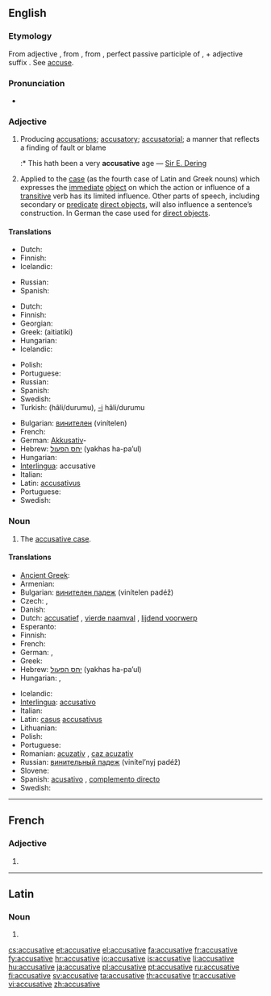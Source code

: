 ==English==

===Etymology===
From {{etyl|fr}} adjective {{term|accusatif|lang=fr}}, from {{etyl|la}} {{term|accusativus|lang=la}}, from {{term|accusatus|lang=la}}, perfect passive participle of {{term|accusare|lang=la}}, + adjective suffix {{term|-ivus||lang=la}}. See [[accuse]].

===Pronunciation===
* {{audio|en-us-accusative.ogg|Audio (US)}}

===Adjective===
{{en-adj|-}}

# Producing [[accusation]]s; [[accusatory]]; [[accusatorial]]; a manner that reflects a finding of fault or blame
#:* This hath been a very '''accusative''' age &mdash; [[w:Sir E. Dering|Sir E. Dering]]
# {{grammar}} Applied to the [[case]] (as the fourth case of Latin and Greek nouns) which expresses the [[immediate]] [[direct object|object]] on which the action or influence of a [[transitive]] verb has its limited influence. Other parts of speech, including secondary or [[predicate]] [[direct object]]s, will also influence a sentence’s construction. In German the case used for [[direct object]]s.

====Translations====
{{trans-top|producing accusations; accusatory}}
* Dutch: {{t-|nl|beschuldigend}}
* Finnish: {{t-|fi|syyttävä}}
* Icelandic: {{t+|is|ásaka|m|f|n|alt=ásakandi}}
{{trans-mid}}
* Russian: {{t|ru|обвинительный|tr=obvinítel’nyj}}
* Spanish: {{t+|es|acusativo}}
{{trans-bottom}}

{{trans-top|accusative case}}
* Dutch: {{t+|nl|accusatief}}
* Finnish: {{t+|fi|akkusatiivi|alt=akkusatiivi-}}
* Georgian: {{t|ka|ბრალდებითი|sc=Geor|xs=Georgian}}
* Greek: {{t+|el|αιτιατική|f}} (aitiatikí)
* Hungarian: {{t+|hu|tárgyeset}}
* Icelandic: {{t+|is|þolfall|alt=þolfalls-}}
{{trans-mid}}
* Polish: {{t|pl|biernikowy}}
* Portuguese: {{t+|pt|acusativo}}
* Russian: {{t+|ru|винительный|tr=vinítel’nyj}}
* Spanish: {{t+|es|acusativo}}
* Swedish: {{t+|sv|ackusativ|c}}
* Turkish: {{t|tr|belirtme}} (hâli/durumu), [[-i]] hâli/durumu
{{trans-bottom}}

{{checktrans-top}}
* Bulgarian: [[винителен]] (vinítelen)
* French: {{t+|fr|accusatif}}
* German: [[Akkusativ]]-
* Hebrew: [[יחס הפעול]] (yakhas ha-pa’ul)
* Hungarian: {{t+|hu|tárgy}}
* [[Interlingua]]: accusative
* Italian: {{t+|it|accusativo}}
* Latin: [[accusativus]]
* Portuguese: {{t+|pt|acusativo}}
* Swedish: {{t+|sv|ackusativ}}
{{trans-bottom}}

===Noun===
{{en-noun}}

# {{grammar}} The [[accusative case]].

====Translations====
{{trans-top|accusative case}}
* [[Ancient Greek]]: {{t|grc|αἰτιατική πτῶσις|f|tr=aitiatikí ptósis}}
* Armenian: {{t|hy|հայցական|tr=hayc’akan}}
* Bulgarian: [[винителен падеж]] (vinítelen padéž) {{m}}
* Czech: {{t-|cs|čtvrtý pád|m}}, {{t-|cs|akuzativ|m}}
* Danish: {{t|da|akkusativ}}
* Dutch: [[accusatief]] {{m}}, [[vierde naamval]] {{m}}, [[lijdend voorwerp]] {{n}}
* Esperanto: {{t-|eo|akuzativo|xs=Esperanto}}
* Finnish: {{t+|fi|akkusatiivi}}
* French: {{t+|fr|accusatif|m}}
* German: {{t+|de|Akkusativ|m}}, {{t+|de|Wenfall|m}}
* Greek: {{t+|el|αιτιατική|f}}
* Hebrew: [[יחס הפעול]] (yakhas ha-pa’ul) {{m}}
* Hungarian: {{t+|hu|tárgyeset}}, {{t|hu|akkuzatívusz}}
{{trans-mid}}
* Icelandic: {{t+|is|þolfall|n}}
* [[Interlingua]]: [[accusativo]]
* Italian: {{t+|it|accusativo|m}}
* Latin: [[casus]] [[accusativus]] {{m}}
* Lithuanian: {{t+|lt|galininkas|m|xs=Lithuanian}}
* Polish: {{t+|pl|biernik|m}}
* Portuguese: {{t+|pt|acusativo|m}}
* Romanian: [[acuzativ]] {{n}}, [[caz acuzativ]] {{n}}
* Russian: [[винительный падеж]] (vinítel’nyj padéž) {{m}}
* Slovene: {{t+|sl|tožilnik|m}}
* Spanish: [[acusativo]] {{m}}, [[complemento directo]] {{m}}
* Swedish: {{t+|sv|ackusativ|c}}
{{trans-bottom}}

----

==French==

===Adjective===
{{fr-adj-form}} {{f}}

# {{form of|feminine|accusatif|lang=fr}}

----

==Latin==

===Noun===
{{la-noun-form|accūsātīve}}

# {{inflection of|accusativus|accūsātīvus|voc|s|lang=la}}

[[cs:accusative]]
[[et:accusative]]
[[el:accusative]]
[[fa:accusative]]
[[fr:accusative]]
[[fy:accusative]]
[[hr:accusative]]
[[io:accusative]]
[[is:accusative]]
[[li:accusative]]
[[hu:accusative]]
[[ja:accusative]]
[[pl:accusative]]
[[pt:accusative]]
[[ru:accusative]]
[[fi:accusative]]
[[sv:accusative]]
[[ta:accusative]]
[[th:accusative]]
[[tr:accusative]]
[[vi:accusative]]
[[zh:accusative]]